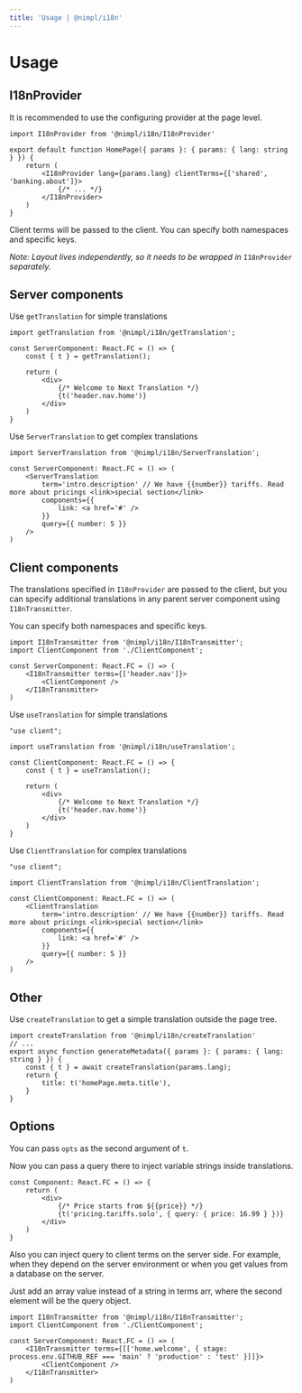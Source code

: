 ```yaml
---
title: 'Usage | @nimpl/i18n'
---
```


# Usage

## I18nProvider

It is recommended to use the configuring provider at the page level.

```tsx
import I18nProvider from '@nimpl/i18n/I18nProvider'

export default function HomePage({ params }: { params: { lang: string } }) {
    return (
        <I18nProvider lang={params.lang} clientTerms={['shared', 'banking.about']}>
            {/* ... */}
        </I18nProvider>
    )
}
```

Client terms will be passed to the client. You can specify both namespaces and specific keys.

*Note: Layout lives independently, so it needs to be wrapped in* `I18nProvider` *separately.*

## Server components

Use `getTranslation` for simple translations

```tsx
import getTranslation from '@nimpl/i18n/getTranslation';

const ServerComponent: React.FC = () => {
    const { t } = getTranslation();

    return (
        <div>
            {/* Welcome to Next Translation */}
            {t('header.nav.home')}
        </div>
    )
}
```

Use `ServerTranslation` to get complex translations

```tsx
import ServerTranslation from '@nimpl/i18n/ServerTranslation';

const ServerComponent: React.FC = () => (
    <ServerTranslation
        term='intro.description' // We have {{number}} tariffs. Read more about pricings <link>special section</link>
        components={{
            link: <a href='#' />
        }}
        query={{ number: 5 }}
    />
)
```

## Client components

The translations specified in `I18nProvider` are passed to the client, but you can specify additional translations in any parent server component using `I18nTransmitter`.

You can specify both namespaces and specific keys.

```tsx
import I18nTransmitter from '@nimpl/i18n/I18nTransmitter';
import ClientComponent from './ClientComponent';

const ServerComponent: React.FC = () => (
    <I18nTransmitter terms={['header.nav']}>
        <ClientComponent />
    </I18nTransmitter>
)
```

Use `useTranslation` for simple translations

```tsx
"use client";

import useTranslation from '@nimpl/i18n/useTranslation';

const ClientComponent: React.FC = () => {
    const { t } = useTranslation();

    return (
        <div>
            {/* Welcome to Next Translation */}
            {t('header.nav.home')}
        </div>
    )
}
```

Use `ClientTranslation` for complex translations

```tsx
"use client";

import ClientTranslation from '@nimpl/i18n/ClientTranslation';

const ClientComponent: React.FC = () => (
    <ClientTranslation
        term='intro.description' // We have {{number}} tariffs. Read more about pricings <link>special section</link>
        components={{
            link: <a href='#' />
        }}
        query={{ number: 5 }}
    />
)
```

## Other

Use `createTranslation` to get a simple translation outside the page tree.

```tsx
import createTranslation from '@nimpl/i18n/createTranslation'
// ...
export async function generateMetadata({ params }: { params: { lang: string } }) {
    const { t } = await createTranslation(params.lang);
    return {
        title: t('homePage.meta.title'),
    }
}
```

## Options

You can pass `opts` as the second argument of `t`.

Now you can pass a query there to inject variable strings inside translations.

```tsx
const Component: React.FC = () => {
    return (
        <div>
            {/* Price starts from ${{price}} */}
            {t('pricing.tariffs.solo', { query: { price: 16.99 } })}
        </div>
    )
}
```

Also you can inject query to client terms on the server side. For example, when they depend on the server environment or when you get values from a database on the server.

Just add an array value instead of a string in terms arr, where the second element will be the query object.

```tsx
import I18nTransmitter from '@nimpl/i18n/I18nTransmitter';
import ClientComponent from './ClientComponent';

const ServerComponent: React.FC = () => (
    <I18nTransmitter terms={[['home.welcome', { stage: process.env.GITHUB_REF === 'main' ? 'production' : 'test' }]]}>
        <ClientComponent />
    </I18nTransmitter>
)
```